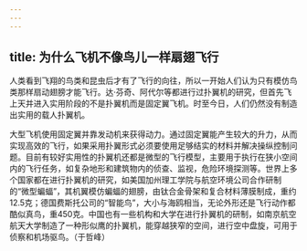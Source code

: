 ```yaml
---
---
---
```

title: 为什么飞机不像鸟儿一样扇翅飞行
---




人类看到飞翔的鸟类和昆虫后才有了飞行的向往，所以一开始人们认为只有模仿鸟类那样扇动翅膀才能飞行。达·芬奇、阿代尔等都进行过扑翼机的研究，但首先飞上天并进入实用阶段的不是扑翼机而是固定翼飞机。时至今日，人们仍然没有制造出实用的载人扑翼机。

大型飞机使用固定翼并靠发动机来获得动力。通过固定翼能产生较大的升力，从而实现高效的飞行，如果采用扑翼形式必须要使用足够结实的材料并解决操纵控制问题。目前有较好实用性的扑翼机还都是微型的飞行模型，主要用于执行在狭小空间内的飞行任务，如复杂地形和建筑物内的侦查、监视，危险环境探测等。世界上多个国家都在进行扑翼机的研究，如美国加州理工学院与航空环境公司合作研制的“微型蝙蝠”，其机翼模仿蝙蝠的翅膀，由钛合金骨架和复合材料薄膜制成，重约12.5克；德国费斯托公司的“智能鸟”，大小与海鸥相当，无论外形还是飞行动作都酷似真鸟，重450克。中国也有一些机构和大学在进行扑翼机的研制，如南京航空航天大学制造了一种形似鹰的扑翼机，能穿越狭窄的空间，进行空中盘旋，可用于侦察和机场驱鸟。（于哲峰）